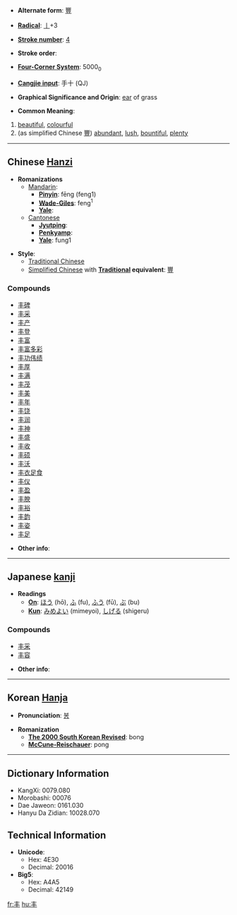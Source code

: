* '''Alternate form''': [[豐]]

* '''[[Wiktionary:Chinese radical index| Radical]]''': [[Wiktionary:Chinese radical index 丨|丨]]+3

* '''[[Wiktionary:Chinese total strokes index|Stroke number]]''': [[Wiktionary:Chinese total strokes index 4|4]]

* '''Stroke order''': 

* '''[[Wiktionary:Chinese four corner index|Four-Corner System]]''': 5000<sub>0</sub>

* '''[[Wiktionary:Chinese Cangjie index|Cangjie input]]''': 手十 (QJ)

* '''Graphical Significance and Origin''': [[ear]] of grass

* '''Common Meaning''': 
#[[beautiful]], [[colourful]]
#(as simplified Chinese [[豐]]) [[abundant]], [[lush]], [[bountiful]], [[plenty]]

----

== Chinese [[Hanzi]] ==

* '''Romanizations'''
** [[Mandarin]]:
*** '''[[Pinyin]]''': fēng (feng1)
*** '''[[Wade-Giles]]''': feng<sup>1</sup>
*** '''[[Yale]]''': 
**[[Cantonese]]
***'''[[Jyutping]]''':
***'''[[Penkyamp]]''': 
***'''[[Yale]]''': fung1

* '''Style''':  
** [[Traditional Chinese]]
** [[Simplified Chinese]] with '''[[Traditional Chinese|Traditional]] equivalent''': [[豐]]

===Compounds===
*[[丰碑]]
*[[丰采]]
*[[丰产]]
*[[丰登]]
*[[丰富]]
*[[丰富多彩]]
*[[丰功伟绩]]
*[[丰厚]]
*[[丰满]]
*[[丰茂]]
*[[丰美]]
*[[丰年]]
*[[丰饶]]
*[[丰润]]
*[[丰神]]
*[[丰盛]]
*[[丰收]]
*[[丰硕]]
*[[丰沃]]
*[[丰衣足食]]
*[[丰仪]]
*[[丰盈]]
*[[丰腴]]
*[[丰裕]]
*[[丰韵]]
*[[丰姿]]
*[[丰足]]

* '''Other info''': 

----

== Japanese [[kanji]] ==

* '''Readings'''
** '''[[On]]''': [[ほう]] (hō), [[ふ]] (fu), [[ふう]] (fū), [[ぶ]] (bu)
** '''[[Kun]]''': [[みめよい]] (mimeyoi), [[しげる]] (shigeru)

===Compounds===
*[[丰采]]
*[[丰容]]

* '''Other info''':  

----

== Korean [[Hanja]] ==

* '''Pronunciation''': [[봉]]

* '''Romanization'''
** '''[[The 2000 South Korean Revised Romanization|The 2000 South Korean Revised]]''': bong
** '''[[McCune-Reischauer]]''': pong

----

== Dictionary Information ==

* KangXi: 0079.080
* Morobashi: 00076
* Dae Jaweon: 0161.030
* Hanyu Da Zidian: 10028.070

== Technical Information ==

* '''Unicode''':
** Hex: 4E30
** Decimal: 20016
* '''Big5''':
** Hex: A4A5
** Decimal: 42149

[[fr:丰]]
[[hu:丰]]